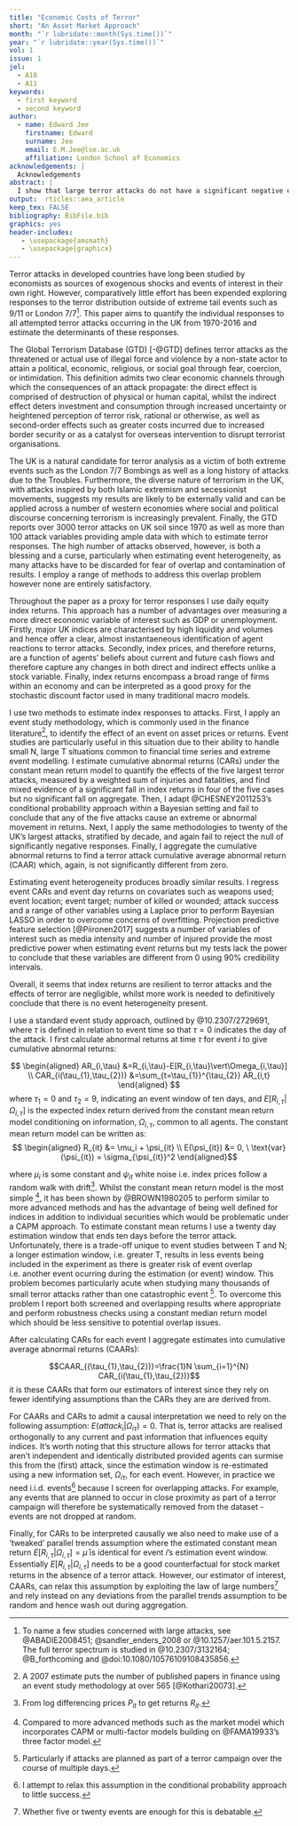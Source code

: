 ```yaml
---
title: "Economic Costs of Terror"
short: "An Asset Market Approach"
month: "`r lubridate::month(Sys.time())`"
year: "`r lubridate::year(Sys.time())`"
vol: 1
issue: 1
jel:
  - A10
  - A11
keywords:
  - first keyword
  - second keyword
author:
  - name: Edward Jee
    firstname: Edward
    surname: Jee
    email: E.M.Jee@lse.ac.uk
    affiliation: London School of Economics
acknowledgements: |
  Acknowledgements
abstract: |
  I show that large terror attacks do not have a significant negative effect on UK asset markets. Furthermore, when I expand my analysis to include all terror attacks from 1970 to present day I find no evidence of a negative asset market response. Finally, I find no evidence of event heterogeneity. That is, target type and location; success of an attack; number of wounded or killed; weapons used; attack type and media coverage cannot be used as predictors for asset market responses. Results are consistent across a range of UK indices and specifications.
output:  rticles::aea_article
keep_tex: FALSE
bibliography: BibFile.bib
graphics: yes
header-includes:
   - \usepackage{amsmath}
   - \usepackage{graphicx}
---
```


\pagestyle{plain}
<!-- American Economic Review Pointers: -->

<!-- \begin{itemize} -->
<!-- \item Do not use an "Introduction" heading. Begin your introductory material -->
<!-- before the first section heading. -->

<!-- \item Avoid style markup (except sparingly for emphasis). -->

<!-- \item Avoid using explicit vertical or horizontal space. -->

<!-- \item Captions are short and go below figures but above tables. -->

<!-- \item The tablenotes or figurenotes environments may be used below tables -->
<!-- or figures, respectively, as demonstrated below. -->

<!-- \item If you have difficulties with the mathtime package, adjust the package -->
<!-- options appropriately for your platform. If you can't get it to work, just -->
<!-- remove the package or see our technical support document online (please -->
<!-- refer to the author instructions). -->

<!-- \item If you are using an appendix, it goes last, after the bibliography. -->
<!-- Use regular section headings to make the appendix headings. -->

<!-- \item If you are not using an appendix, you may delete the appendix command -->
<!-- and sample appendix section heading. -->

<!-- \item Either the natbib package or the harvard package may be used with bibtex. -->
<!-- To include one of these packages, uncomment the appropriate usepackage command -->
<!-- above. Note: you can't use both packages at once or compile-time errors will result. -->

<!-- \end{itemize} -->

Terror attacks in developed countries have long been studied by economists as sources of exogenous shocks and events of interest in their own right. However, comparatively little effort has been expended exploring responses to the terror distribution outside of extreme tail events such as 9/11 or London 7/7^[To name a few studies concerned with large attacks, see @ABADIE2008451; @sandler_enders_2008 or @10.1257/aer.101.5.2157. The full terror spectrum is studied in @10.2307/3132164; @B_forthcoming and @doi:10.1080/10576109108435856.]. This paper aims to quantify the individual responses to all attempted terror attacks occurring in the UK from 1970-2016 and estimate the determinants of these responses.

  The Global Terrorism Database (GTD) [-@GTD] defines terror attacks as the threatened or actual use of illegal force and violence by a non-state actor to attain a political, economic, religious, or social goal through fear, coercion, or intimidation. This definition admits two clear economic channels through which the consequences of an attack propagate: the direct effect is comprised of destruction of physical or human capital, whilst the indirect effect deters investment and consumption through increased uncertainty or heightened perception of terror risk, rational or otherwise, as well as second-order effects such as greater costs incurred due to increased border security or as a catalyst for overseas intervention to disrupt terrorist organisations.
  
  The UK is a natural candidate for terror analysis as a victim of both extreme events such as the London 7/7 Bombings as well as a long history of attacks due to the Troubles. Furthermore, the diverse nature of terrorism in the UK, with attacks inspired by both Islamic extremism and secessionist movements, suggests my results are likely to be externally valid and can be applied across a number of western economies where social and political discourse concerning terrorism is increasingly prevalent. Finally, the GTD reports over 3000 terror attacks on UK soil since 1970 as well as more than 100 attack variables providing ample data with which to estimate terror responses. The high number of attacks observed, however, is both a blessing and a curse, particularly when estimating event heterogeneity, as many attacks have to be discarded for fear of overlap and contamination of results. I employ a range of methods to address this overlap problem however none are entirely satisfactory.
  
  Throughout the paper as a proxy for terror responses I use daily equity index returns. This approach has a number of advantages over measuring a more direct economic variable of interest such as GDP or unemployment. Firstly, major UK indices are characterised by high liquidity and volumes and hence offer a clear, almost instantaeneous identification of agent reactions to terror attacks. Secondly, index prices, and therefore returns, are a function of agents' beliefs about current and future cash flows and therefore capture any changes in both direct and indirect effects unlike a stock variable. Finally, index returns encompass a broad range of firms within an economy and can be interpreted as a good proxy for the stochastic discount factor used in many traditional macro models.
  
  I use two methods to estimate index responses to attacks. First, I apply an event study methodology, which is commonly used in the finance literature^[A 2007 estimate puts the number of published papers in finance using an event study methodology at over 565 [@Kothari20073].], to identify the effect of an event on asset prices or returns. Event studies are particularly useful in this situation due to their ability to handle small N, large T situations common to financial time series and extreme event modelling. I estimate cumulative abnormal returns (CARs) under the constant mean return model to quantify the effects of the five largest terror attacks, measured by a weighted sum of injuries and fatalities, and find mixed evidence of a significant fall in index returns in four of the five cases but no significant fall on aggregate. Then, I adapt @CHESNEY2011253's conditional probability approach within a Bayesian setting and fail to conclude that any of the five attacks cause an extreme or abnormal movement in returns. Next, I apply the same methodologies to twenty of the UK's largest attacks, stratified by decade, and again fail to reject the null of significantly negative responses. Finally, I aggregate the cumulative abnormal returns to find a terror attack cumulative average abnormal return (CAAR) which, again, is not significantly different from zero.
  
  Estimating event heterogeneity produces broadly similar results. I regress event CARs and event day returns on covariates such as weapons used; event location; event target; number of killed or wounded; attack success and a range of other variables using a Laplace prior to perform Bayesian LASSO in order to overcome concerns of overfitting. Projection predictive feature selection [@Piironen2017] suggests a number of variables of interest such as media intensity and number of injured provide the most predictive power when estimating event returns but my tests lack the power to conclude that these variables are different from 0 using 90% credibility intervals.
  
  Overall, it seems that index returns are resilient to terror attacks and the effects of terror are negligible, whilst more work is needed to definitively conclude that there is no event heterogeneity present.



\section{Literature Review}


\section{Methods and Results}
\subsection{Event Study}
I use a standard event study approach, outlined by @10.2307/2729691, where $\tau$ is defined in relation to event time so that $\tau = 0$ indicates the day of the attack. I first calculate abnormal returns at time $\tau$ for event $i$ to give cumulative abnormal returns: 

$$ \begin{aligned} AR_{i,\tau} &=R_{i,\tau}-E[R_{i,\tau}\vert\Omega_{i,\tau}] \\
CAR_{i(\tau_{1},\tau_{2})} &=\sum_{t=\tau_{1}}^{\tau_{2}} AR_{i,t} \end{aligned}
$$ 
where $\tau_1 = 0$ and $\tau_2 = 9$, indicating an event window of ten days, and $E[R_{i,\tau}\vert\Omega_{i,\tau}]$ is the expected index return derived from the constant mean return model conditioning on information, $\Omega_{i,\tau}$, common to all agents. The constant mean return model can be written as: 
$$ \begin{aligned} R_{it} &= \mu_i + \psi_{it} \\ E(\psi_{it}) &= 0, \ \text{var}(\psi_{it}) = \sigma_{\psi_{it}}^2 \end{aligned}$$ 

where $\mu_i$ is some constant and $\psi_{it}$ white noise i.e. index prices follow a random walk with drift^[From log differencing prices $P_{it}$ to get returns $R_{it}$.]. Whilst the constant mean return model is the most simple ^[Compared to more advanced methods such as the market model which incorporates CAPM or multi-factor models building on @FAMA19933's three factor model.], it has been shown by @BROWN1980205 to perform similar to more advanced methods and has the advantage of being well defined for indices in addition to individual securities which would be problematic under a CAPM approach. To estimate constant mean returns I use a twenty day estimation window that ends ten days before the terror attack. Unfortunately, there is a trade-off unique to event studies between T and N; a longer estimation window, i.e. greater T, results in less events being included in the experiment as there is greater risk of event overlap i.e. another event ocurring during the estimation (or event) window. This problem becomes particularly acute when studying many thousands of small terror attacks rather than one catastrophic event ^[Particularly if attacks are planned as part of a terror campaign over the course of multiple days.]. To overcome this problem I report both screened and overlapping results where appropriate and perform robustness checks using a constant median return model which should be less sensitive to potential overlap issues.

After calculating CARs for each event I aggregate estimates into cumulative average abnormal returns (CAARs):

$$CAAR_{(\tau_{1},\tau_{2})}=\frac{1}N \sum_{i=1}^{N} CAR_{i(\tau_{1},\tau_{2})}$$
it is these CAARs that form our estimators of interest since they rely on fewer identifying assumptions than the CARs they are are derived from.

For CAARs and CARs to admit a causal interpretation we need to rely on the following assumption: $E(\textit{attack}_i | \Omega_{i\tau}) = 0$. That is, terror attacks are realised orthogonally to any current and past information that influences equity indices. It's worth noting that this structure allows for terror attacks that aren't independent and identically distributed provided agents can surmise this from the (first) attack, since the estimation window is re-estimated using a new information set, $\Omega_{i\tau}$, for each event. However, in practice we need i.i.d. events^[I attempt to relax this assumption in the conditional probability approach to little success.] because I screen for overlapping attacks. For example, any events that are planned to occur in close proximity as part of a terror campaign will therefore be systematically removed from the dataset - events are not dropped at random.

Finally, for CARs to be interpreted causally we also need to make use of a 'tweaked' parallel trends assumption where the estimated constant mean return $E[R_{i,\tau}\vert\Omega_{i,\tau}] = \bar{\mu}$ is identical for event $i$'s estimation \textit{and} event window. Essentially $E[R_{i,\tau}\vert\Omega_{i,\tau}]$ needs to be a good counterfactual for stock market returns in the absence of a terror attack. However, our estimator of interest, CAARs, can relax this assumption by exploiting the law of large numbers^[Whether five or twenty events are enough for this is debatable.] and rely instead on any deviations from the parallel trends assumption to be random and hence wash out during aggregation.



<!-- Sample figure: -->

<!-- \begin{figure} -->
<!-- Figure here. -->

<!-- \caption{Caption for figure below.} -->
<!-- \begin{figurenotes} -->
<!-- Figure notes without optional leadin. -->
<!-- \end{figurenotes} -->
<!-- \begin{figurenotes}[Source] -->
<!-- Figure notes with optional leadin (Source, in this case). -->
<!-- \end{figurenotes} -->
<!-- \end{figure} -->

<!-- Sample table: -->

<!-- \begin{table} -->
<!-- \caption{Caption for table above.} -->

<!-- \begin{tabular}{lll} -->
<!-- & Heading 1 & Heading 2 \\ -->
<!-- Row 1 & 1 & 2 \\ -->
<!-- Row 2 & 3 & 4% -->
<!-- \end{tabular} -->
<!-- \begin{tablenotes} -->
<!-- Table notes environment without optional leadin. -->
<!-- \end{tablenotes} -->
<!-- \begin{tablenotes}[Source] -->
<!-- Table notes environment with optional leadin (Source, in this case). -->
<!-- \end{tablenotes} -->
<!-- \end{table} -->

<!-- References here (manual or bibTeX). If you are using bibTeX, add your bib file -->
<!-- name in place of BibFile in the bibliography command. -->
<!-- % Remove or comment out the next two lines if you are not using bibtex. -->
\section{References}
\bibliographystyle{aea}
\bibliography{BibFile.bib}


\appendix


